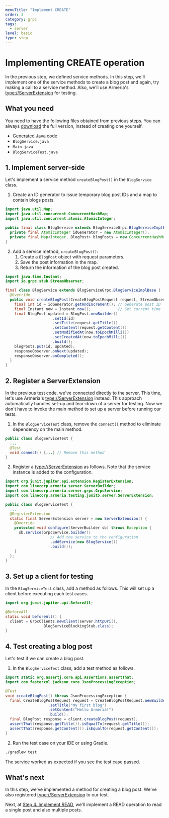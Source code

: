 ```yaml
---
menuTitle: "Implement CREATE"
order: 3
category: grpc
tags:
  - server
level: basic
type: step
---
```


# Implementing CREATE operation

In the previous step, we defined service methods.
In this step, we'll implement one of the service methods to create a blog post and again, try making a call to a service method.
Also, we'll use Armeria's <type://ServerExtension> for testing.

<TutorialSteps current={3} />

## What you need

You need to have the following files obtained from previous steps.
You can always [download](https://github.com/line/armeria-examples/tree/main/tutorials/grpc) the full version, instead of creating one yourself.

- [Generated Java code](/tutorials/grpc/blog/define-service#6-compile-the-proto-file)
- `BlogService.java`
- `Main.java`
- `BlogServiceTest.java`

## 1. Implement server-side

Let's implement a service method `createBlogPost()` in the `BlogService` class.

1. Create an ID generator to issue temporary blog post IDs and a map to contain blogs posts.
  ```java filename=BlogService.java
  import java.util.Map;
  import java.util.concurrent.ConcurrentHashMap;
  import java.util.concurrent.atomic.AtomicInteger;

  public final class BlogService extends BlogServiceGrpc.BlogServiceImplBase {
    private final AtomicInteger idGenerator = new AtomicInteger();
    private final Map<Integer, BlogPost> blogPosts = new ConcurrentHashMap<>();
  }
  ```
2. Add a service method, `createBlogPost()`:
    1. Create a `BlogPost` object with request parameters.
    2. Save the post information in the map.
    3. Return the information of the blog post created.
  ```java filename=BlogService.java
  import java.time.Instant;
  import io.grpc.stub.StreamObserver;

  final class BlogService extends BlogServiceGrpc.BlogServiceImplBase {
    @Override
    public void createBlogPost(CreateBlogPostRequest request, StreamObserver<BlogPost> responseObserver) {
      final int id = idGenerator.getAndIncrement(); // Generate post ID
      final Instant now = Instant.now();            // Get current time
      final BlogPost updated = BlogPost.newBuilder()
                       .setId(id)
                       .setTitle(request.getTitle())
                       .setContent(request.getContent())
                       .setModifiedAt(now.toEpochMilli())
                       .setCreatedAt(now.toEpochMilli())
                       .build();
      blogPosts.put(id, updated);
      responseObserver.onNext(updated);
      responseObserver.onCompleted();
    }
  }
  ```

## 2. Register a ServerExtension

In the previous test code, we've connected directly to the server.
This time, let's use Armeria's <type://ServerExtension> instead.
This approach automatically handles set-up and tear-down of a server for testing.
Now we don't have to invoke the main method to set up a server before running our tests.

1. In the `BlogServiceTest` class, remove the `connect()` method to eliminate dependency on the main method.
  ```java filename=BlogServiceTest.java
  public class BlogServiceTest {
    ...
    @Test
    void connect() {...} // Remove this method
  }
  ```
2. Register a <type://ServerExtension> as follows.
  Note that the service instance is added to the configuration.
  ```java filename=BlogServiceTest.java
  import org.junit.jupiter.api.extension.RegisterExtension;
  import com.linecorp.armeria.server.ServerBuilder;
  import com.linecorp.armeria.server.grpc.GrpcService;
  import com.linecorp.armeria.testing.junit5.server.ServerExtension;

  public class BlogServiceTest {
    ...
    @RegisterExtension
    static final ServerExtension server = new ServerExtension() {
      @Override
      protected void configure(ServerBuilder sb) throws Exception {
        sb.service(GrpcService.builder()
                      // Add the service to the configuration
                      .addService(new BlogService())
                      .build());
      }
    };
  }
  ```

## 3. Set up a client for testing

In the `BlogServiceTest` class, add a method as follows.
This will set up a client before executing each test cases.

```java filename=BlogServiceTest.java
import org.junit.jupiter.api.BeforeAll;

@BeforeAll
static void beforeAll() {
  client = GrpcClients.newClient(server.httpUri(),
                 BlogServiceBlockingStub.class);
}
```

## 4. Test creating a blog post

Let's test if we can create a blog post.

1. In the `BlogServiceTest` class, add a test method as follows.
  ```java filename=BlogServiceTest.java
  import static org.assertj.core.api.Assertions.assertThat;
  import com.fasterxml.jackson.core.JsonProcessingException;

  @Test
  void createBlogPost() throws JsonProcessingException {
    final CreateBlogPostRequest request = CreateBlogPostRequest.newBuilder()
                     .setTitle("My first blog")
                     .setContent("Hello Armeria!")
                     .build();
    final BlogPost response = client.createBlogPost(request);
    assertThat(response.getTitle()).isEqualTo(request.getTitle());
    assertThat(response.getContent()).isEqualTo(request.getContent());
  }
  ```
2. Run the test case on your IDE or using Gradle.
  ```bash
  ./gradlew test
  ```

The service worked as expected if you see the test case passed.

## What's next

In this step, we've implemented a method for creating a blog post.
We've also registered <type://ServerExtension> to our test.

Next, at [Step 4. Implement READ](/tutorials/grpc/blog/implement-read), we'll implement a READ operation to read a single post and also multiple posts.

<TutorialSteps current={3} />
